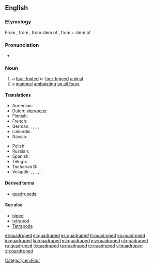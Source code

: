 ==English==

===Etymology===
From {{etyl|fr|en}} {{term|quadrupède|lang=fr}}, from {{etyl|frm|en}}, from {{etyl|la|en}} stem of  {{term|quadrupes||lang=la|four-footed, a four-footed animal}}, from {{term|quadri-||lang=la|four-}} + stem of {{term|pes||lang=la|foot}}

===Pronunciation===
* {{IPA|/ˈkwɒdruped/|lang=en}}

===Noun===
{{en-noun}}

# a [[four-footed]] or [[four-legged]] [[animal]]
# a [[mammal]] [[ambulating]] [[on all fours]]

====Translations====
{{trans-top|a four-footed or four-legged animal}}
* Armenian: {{t-|hy|չորքոտանի|tr=čʿorkʿotani|sc=Armn}}
* Dutch: [[viervoeter]] {{m}}
* Finnish: {{t-|fi|nelijalkainen}}
* French: {{t+|fr|quadrupède|m}}
* German: {{t-|de|Vierfüßer|m}}, {{t-|de|Vierfüßerin|f}}, {{t-|de|Vierfüßler|m}}, {{t-|de|Vierfüßlerin|f}}, {{t-|de|Quadrupede|m}}
* Icelandic: {{t-|is|ferfætlingur|m}}
* Navajo: {{tø|nv|naaldlooshii}}
{{trans-mid}}
* Polish: {{t|pl|czworonóg|m}}
* Russian: {{t+|ru|четвероногий|n|tr=četveronógoje|alt=четвероногое|sc=Cyrl}} {{qualifier|живо́тное}}
* Spanish: {{t-|es|cuadrúpedo|m}}
* Telugu: {{t+|te|చతుష్పదము|tr=chatush-padamu}}
* Tocharian B: {{tø|txb|śwerppewä}}
* Volapük: {{qualifier|male or female}} {{t+|vo|folfutaf}}, {{qualifier|male}} {{t-|vo|hifolfutaf}}, {{qualifier|female}} {{t-|vo|jifolfutaf}}, {{qualifier|male or female}} {{t+|vo|follögaf}}, {{qualifier|male}} {{t-|vo|hifollögaf}}, {{qualifier|female}} {{t-|vo|jifollögaf}}
{{trans-bottom}}

====Derived terms====
* [[quadrupedal]]

====See also====
* [[biped]]
* [[tetrapod]]
* [[Tetrapoda]]

[[Category:en:Four]]

[[et:quadruped]]
[[el:quadruped]]
[[es:quadruped]]
[[fr:quadruped]]
[[ko:quadruped]]
[[io:quadruped]]
[[kn:quadruped]]
[[ml:quadruped]]
[[my:quadruped]]
[[pl:quadruped]]
[[ru:quadruped]]
[[tl:quadruped]]
[[ta:quadruped]]
[[te:quadruped]]
[[vi:quadruped]]
[[zh:quadruped]]